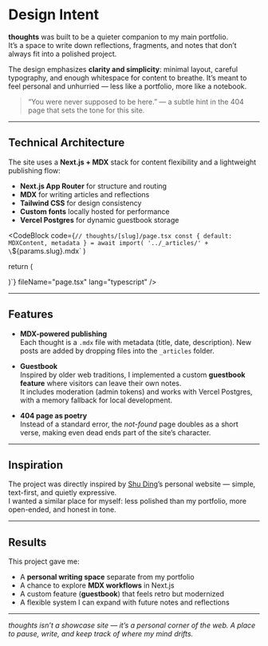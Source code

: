 
# Design Intent

**thoughts** was built to be a quieter companion to my main portfolio.  
It’s a space to write down reflections, fragments, and notes that don’t always fit into a polished project.  

The design emphasizes **clarity and simplicity**: minimal layout, careful typography, and enough whitespace for content to breathe. It’s meant to feel personal and unhurried — less like a portfolio, more like a notebook.

> “You were never supposed to be here.” — a subtle hint in the 404 page that sets the tone for this site.  

---

## Technical Architecture

The site uses a **Next.js + MDX** stack for content flexibility and a lightweight publishing flow:

- **Next.js App Router** for structure and routing
- **MDX** for writing articles and reflections
- **Tailwind CSS** for design consistency
- **Custom fonts** locally hosted for performance
- **Vercel Postgres** for dynamic guestbook storage

<CodeBlock
  code={`// thoughts/[slug]/page.tsx
const { default: MDXContent, metadata } = await import(
  '../_articles/' + \`\${params.slug}.mdx\`
)

return (
  <div lang={metadata.chinese ? 'zh-Hans' : 'en'}>
    <MDXContent />
  </div>
)`}
  fileName="page.tsx"
  lang="typescript"
/>

---

## Features

- **MDX-powered publishing**  
  Each thought is a `.mdx` file with metadata (title, date, description). New posts are added by dropping files into the `_articles` folder.

- **Guestbook**  
  Inspired by older web traditions, I implemented a custom **guestbook feature** where visitors can leave their own notes.  
  It includes moderation (admin tokens) and works with Vercel Postgres, with a memory fallback for local development.

- **404 page as poetry**  
  Instead of a standard error, the *not-found* page doubles as a short verse, making even dead ends part of the site’s character.

---

## Inspiration

The project was directly inspired by [Shu Ding](https://shud.in)’s personal website — simple, text-first, and quietly expressive.  
I wanted a similar place for myself: less polished than my portfolio, more open-ended, and honest in tone.

---

## Results

This project gave me:

- A **personal writing space** separate from my portfolio
- A chance to explore **MDX workflows** in Next.js
- A custom feature (**guestbook**) that feels retro but modernized
- A flexible system I can expand with future notes and reflections

---

*thoughts isn’t a showcase site — it’s a personal corner of the web. A place to pause, write, and keep track of where my mind drifts.*

